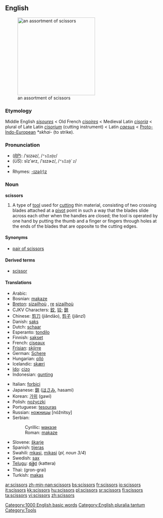 ==English==
[[Image:Nozyczki4.jpg|thumb|right|250px|an assortment of scissors]]
===Etymology===
Middle English ''[[sisoures]]'' < Old French ''[[cisoires]]'' < Medieval Latin ''[[cisoria]]'' < plural of Late Latin ''[[cisorium]]'' (cutting instrument) < Latin ''[[caesus]]'' < [[Proto-Indo-European]] ''*skhai-'' (to strike).

===Pronunciation===
*(''[[RP]]''): /ˈsɪzəz/, /<tt>"sIz@z</tt>/
*(''US''): sĭzʹərz, /ˈsɪzɚz/, /<tt>"sIz@`z</tt>/
*{{audio|en-us-scissors.ogg|Audio (US)}}
*Rhymes: [[Rhymes:English:-ɪzə(r)z|-ɪzə(r)z]]

===Noun===
'''scissors''' {{pluralonly}}

# A type of [[tool]] used for [[cut]]ting thin material, consisting of two crossing blades attached at a [[pivot]] point in such a way that the blades slide across each other when the handles are closed; the tool is operated by one hand by putting the thumb and a finger or fingers through holes at the ends of the blades that are opposite to the cutting edges.

====Synonyms====
*[[pair of scissors]]

====Derived terms====
*[[scissor]]<!--attributive form and verb-->

====Translations====
{{top}}
*Arabic: {{ARchar|[[مقصّ]]}} {{IPAchar|(miqáʂʂ)}} {{m}}
*Bosnian: [[makaze#Bosnian|makaze]] {{f}} {{p}}
*[[Breton]]: [[sizailhoù]] {{f}} {{p}}, [[re]] [[sizailhoù]]
*CJKV Characters: [[鉸]], [[铰]]; [[鋏]]
*Chinese: [[剪刀]] (jiǎndāo), [[剪子]] (jiǎnzǐ)
*Danish: [[saks]]
*Dutch: [[schaar]] {{f}}
*Esperanto: [[tondilo]]
*Finnish: [[sakset]] {{p}}
*French: [[ciseaux]] {{m}} {{p}}
*[[Frisian]]: [[skjirre]]
*German: [[Schere]] {{f}}
*Hungarian: [[olló]]
*Icelandic: [[skæri]] {{n}} {{p}}
*[[Ido]]: [[cizo]]
*Indonesian: [[gunting]]
{{mid}}
*Italian: [[forbici]] {{f}} {{p}}
*Japanese: [[鋏]] ([[はさみ]], hasami)
*Korean: [[가위]] (gawi)
*Polish: [[nożyczki]] {{p}}
*Portuguese: [[tesouras]] {{f}} {{p}}
*Russian: [[ножницы]] [nóžnitsy] {{f}} {{p}}
*Serbian:
*:Cyrillic: [[маказе#Serbian|маказе]] {{f}} {{p}}
*:Roman: [[makaze#Serbian|makaze]] {{f}} {{p}}
*Slovene: [[škarje]] {{f}} {{p}}
*Spanish: [[tijeras]] {{f}} {{p}}
*Swahili: [[mkasi]], [[mikasi]] (''pl, noun 3/4'')
*Swedish: [[sax]] {{s}}
*[[Telugu]]: [[కత్తెర]] (kattera)
*Thai: {{THchar|[[กรรไกร]]}} (gron-grai)
*Turkish: [[makas]]
{{bottom}}

[[Category:1000 English basic words]]
[[Category:English pluralia tantum]]
[[Category:Tools]]

[[ar:scissors]]
[[zh-min-nan:scissors]]
[[bs:scissors]]
[[fr:scissors]]
[[io:scissors]]
[[it:scissors]]
[[kk:scissors]]
[[hu:scissors]]
[[pl:scissors]]
[[sr:scissors]]
[[fi:scissors]]
[[ta:scissors]]
[[vi:scissors]]
[[zh:scissors]]